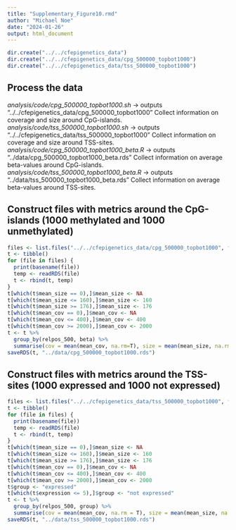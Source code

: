```yaml
---
title: "Supplementary_Figure10.rmd"
author: "Michael Noe"
date: "2024-01-26"
output: html_document
---
```


```r
dir.create("../../cfepigenetics_data")
dir.create("../../cfepigenetics_data/cpg_500000_topbot1000")
dir.create("../../cfepigenetics_data/tss_500000_topbot1000")
```


## Process the data

*analysis/code/cpg_500000_topbot1000.sh* -> outputs "../../cfepigenetics_data/cpg_500000_topbot1000"
    Collect information on coverage and size around CpG-islands.
*analysis/code/tss_500000_topbot1000.sh* -> outputs "../../cfepigenetics_data/tss_500000_topbot1000"
    Collect information on coverage and size around TSS-sites.
*analysis/code/cpg_500000_topbot1000_beta.R* -> outputs "../data/cpg_500000_topbot1000_beta.rds"
    Collect information on average beta-values around CpG-islands.
*analysis/code/tss_500000_topbot1000_beta.R* -> outputs "../data/tss_500000_topbot1000_beta.rds"
    Collect information on average beta-values around TSS-sites.
  

## Construct files with metrics around the CpG-islands (1000 methylated and 1000 unmethylated)

```r
files <- list.files("../../cfepigenetics_data/cpg_500000_topbot1000", full.names = T)
t <- tibble()
for (file in files) {
  print(basename(file))
  temp <- readRDS(file)
  t <- rbind(t, temp)
}
t[which(t$mean_size == 0),]$mean_size <- NA
t[which(t$mean_size <= 160),]$mean_size <- 160
t[which(t$mean_size >= 176),]$mean_size <- 176
t[which(t$mean_cov == 0),]$mean_cov <- NA
t[which(t$mean_cov <= 400),]$mean_cov <- 400
t[which(t$mean_cov >= 2000),]$mean_cov <- 2000
t <- t %>% 
  group_by(relpos_500, beta) %>%
  summarise(cov = mean(mean_cov, na.rm=T), size = mean(mean_size, na.rm=T))
saveRDS(t, "../data/cpg_500000_topbot1000.rds")
``` 


## Construct files with metrics around the TSS-sites (1000 expressed and 1000 not expressed)

```r
files <- list.files("../../cfepigenetics_data/tss_500000_topbot1000", full.names = T)
t <- tibble()
for (file in files) {
  print(basename(file))
  temp <- readRDS(file)
  t <- rbind(t, temp)
}
t[which(t$mean_size == 0),]$mean_size <- NA
t[which(t$mean_size <= 160),]$mean_size <- 160
t[which(t$mean_size >= 176),]$mean_size <- 176
t[which(t$mean_cov == 0),]$mean_cov <- NA
t[which(t$mean_cov <= 400),]$mean_cov <- 400
t[which(t$mean_cov >= 2000),]$mean_cov <- 2000
t$group <- "expressed"
t[which(t$expression <= 5),]$group <- "not expressed"
t <- t %>% 
  group_by(relpos_500, group) %>%
  summarise(cov = mean(mean_cov, na.rm = T), size = mean(mean_size, na.rm = T))
saveRDS(t, "../data/tss_500000_topbot1000.rds")
``` 


